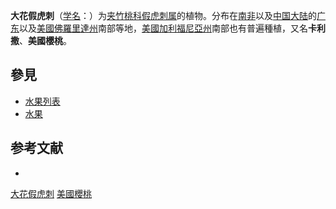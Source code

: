 {{Speciesbox
| name = 大花假虎刺
| status = 
| status_system = 
| image = Starr 010820-0009 Carissa macrocarpa.jpg
| genus = Carissa
| species = macrocarpa
| authority = (Eckl.) DC.
}}

'''大花假虎刺'''（[[学名|学名]]：{{lang|la|''Carissa macrocarpa''}}）为[[夹竹桃科|夹竹桃科]][[假虎刺属|假虎刺属]]的植物。分布在[[南非|南非]]以及[[中国大陆|中国大陆]]的[[广东|广东]]以及[[美國|美國]][[佛羅里達州|佛羅里達州]]南部等地，[[美國|美國]][[加利福尼亞州|加利福尼亞州]]南部也有普遍種植，又名'''卡利撒'''、'''美國櫻桃'''。

== 參見 ==
* [[水果列表|水果列表]]
* [[水果|水果]]

== 参考文献 ==
<div class="references-small">
* {{cite web| url =http://www.bioinfo.cn/db05/KmzwSpecies.php?action=view&id=557| title =大花假虎刺| work =《中国高等植物数据库全库》| publisher =中国科学院微生物研究所| author =昆明植物研究所| accessdate =2009-02-21| deadurl =yes| archiveurl =https://web.archive.org/web/20160305053003/http://www.bioinfo.cn/db05/KmzwSpecies.php?action=view&id=557| archivedate =2016-03-05}}
</div>
{{Taxonbar|from=Q934636}}

[[Category:假虎刺属|大花假虎刺]]
[[Category:水果|美國櫻桃]]


{{植物小作品}}
